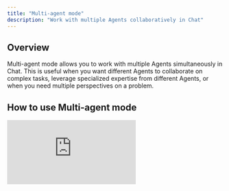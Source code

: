 ```yaml
---
title: "Multi-agent mode"
description: "Work with multiple Agents collaboratively in Chat"
---
```


## Overview

Multi-agent mode allows you to work with multiple Agents simultaneously in Chat. This is useful when you want different Agents to collaborate on complex tasks, leverage specialized expertise from different Agents, or when you need multiple perspectives on a problem.

## How to use Multi-agent mode

<div style={{ width:"100%",position:"relative",paddingTop:"56.25%" }}>
<iframe src="https://app.supademo.com/embed/cmfgg8oncc01a39ozs8zkioem" frameBorder="0" title="How to use Multi-agent mode" allow="clipboard-write" webkitallowfullscreen="true" mozallowfullscreen="true" allowfullscreen style={{ position:"absolute",top:0,left:0,width:"100%",height:"100%",border:"3px solid #5E43CE",borderRadius:"10px" }} />
</div>

1. Set your Chat to Multi-agent mode
2. Select the Agents you want to work with and start chatting to it
3. Press enter or click the arrow button to send your message and start chatting!

## Frequently asked questions (FAQs)

<AccordionGroup>
    <Accordion title="Can I call Agents I've created and Chat Agents?">Yes, you can call a mixture of your own Agents and Chat Agents.</Accordion>
</AccordionGroup>